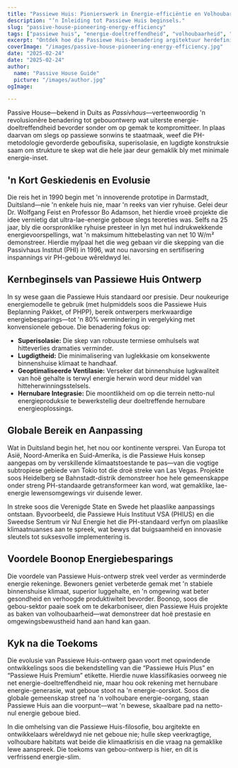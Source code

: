 ```yaml
---
title: "Passiewe Huis: Pionierswerk in Energie-efficiëntie en Volhoubare Gerief"
description: "‘n Inleiding tot Passiewe Huis beginsels."
slug: "passive-house-pioneering-energy-efficiency"
tags: ["passiewe huis", "energie-doeltreffendheid", "volhoubaarheid", "net-nul"]
excerpt: "Ontdek hoe die Passiewe Huis-benadering argitektuur herdefinieer—om superieure binnenshuise gemak te bied, drasties verminderde energieverbruik, en 'n beduidende vermindering in koolstofuitstoot, ongeag die tipe gebou of klimaat."
coverImage: "/images/passive-house-pioneering-energy-efficiency.jpg"
date: "2025-02-24"
date: "2025-02-24"
author: 
  name: "Passive House Guide"
  picture: "/images/author.jpg"
ogImage: 

---
```

Passive House—bekend in Duits as *Passivhaus*—verteenwoordig 'n revolusionêre benadering tot gebouontwerp wat uiterste energie-doeltreffendheid bevorder sonder om op gemak te kompromitteer. In plaas daarvan om slegs op passiewe sonwins te staatmaak, weef die PH-metodologie gevorderde geboufisika, superisolasie, en lugdigte konstruksie saam om strukture te skep wat die hele jaar deur gemaklik bly met minimale energie-inset.

## 'n Kort Geskiedenis en Evolusie

Die reis het in 1990 begin met 'n innoverende prototipe in Darmstadt, Duitsland—nie 'n enkele huis nie, maar 'n reeks van vier ryhuise. Gelei deur Dr. Wolfgang Feist en Professor Bo Adamson, het hierdie vroeë projekte die idee vernietig dat ultra-lae-energie geboue slegs teoreties was. Selfs na 25 jaar, bly die oorspronklike ryhuise presteer in lyn met hul indrukwekkende energievoorspellings, wat 'n maksimum hittebelasting van net 10 W/m² demonstreer. Hierdie mylpaal het die weg gebaan vir die skepping van die Passivhaus Institut (PHI) in 1996, wat nou navorsing en sertifisering inspannings vir PH-geboue wêreldwyd lei.
## Kernbeginsels van Passiewe Huis Ontwerp

In sy wese gaan die Passiewe Huis standaard oor presisie. Deur noukeurige energiemodelle te gebruik (met hulpmiddels soos die Passiewe Huis Beplanning Pakket, of PHPP), bereik ontwerpers merkwaardige energiebesparings—tot 'n 80% vermindering in vergelyking met konvensionele geboue. Die benadering fokus op:
- **Superisolasie:** Die skep van robuuste termiese omhulsels wat hitteverlies dramaties verminder.
- **Lugdigtheid:** Die minimalisering van luglekkasie om konsekwente binnenshuise klimaat te handhaaf.
- **Geoptimaliseerde Ventilasie:** Verseker dat binnenshuise lugkwaliteit van hoë gehalte is terwyl energie herwin word deur middel van hitteherwinningsstelsels.
- **Hernubare Integrasie:** Die moontlikheid om op die terrein netto-nul energieproduksie te bewerkstellig deur doeltreffende hernubare energieoplossings.

## Globale Bereik en Aanpassing

Wat in Duitsland begin het, het nou oor kontinente versprei. Van Europa tot Asië, Noord-Amerika en Suid-Amerika, is die Passiewe Huis konsep aangepas om by verskillende klimaatstoestande te pas—van die vogtige subtropiese gebiede van Tokio tot die droë streke van Las Vegas. Projekte soos Heidelberg se Bahnstadt-distrik demonstreer hoe hele gemeenskappe onder streng PH-standaarde getransformeer kan word, wat gemaklike, lae-energie lewensomgewings vir duisende lewer.

In streke soos die Verenigde State en Swede het plaaslike aanpassings ontstaan. Byvoorbeeld, die Passiewe Huis Instituut VSA (PHIUS) en die Sweedse Sentrum vir Nul Energie het die PH-standaard verfyn om plaaslike klimaatnuanses aan te spreek, wat bewys dat buigsaamheid en innovasie sleutels tot suksesvolle implementering is.
## Voordele Boonop Energiebesparings

Die voordele van Passiewe Huis-ontwerp strek veel verder as verminderde energie rekeninge. Bewoners geniet verbeterde gemak met 'n stabiele binnenshuise klimaat, superior luggehalte, en 'n omgewing wat beter gesondheid en verhoogde produktiwiteit bevorder. Boonop, soos die gebou-sektor paaie soek om te dekarboniseer, dien Passiewe Huis projekte as baken van volhoubaarheid—wat demonstreer dat hoë prestasie en omgewingsbewustheid hand aan hand kan gaan.

## Kyk na die Toekoms

Die evolusie van Passiewe Huis-ontwerp gaan voort met opwindende ontwikkelings soos die bekendstelling van die “Passiewe Huis Plus” en “Passiewe Huis Premium” etikette. Hierdie nuwe klassifikasies oorweeg nie net energie-doeltreffendheid nie, maar hou ook rekening met hernubare energie-generasie, wat geboue stoot na 'n energie-oorskot. Soos die globale gemeenskap streef na 'n volhoubare energie-oorgang, staan Passiewe Huis aan die voorpunt—wat 'n bewese, skaalbare pad na netto-nul energie geboue bied.

In die omhelsing van die Passiewe Huis-filosofie, bou argitekte en ontwikkelaars wêreldwyd nie net geboue nie; hulle skep veerkragtige, volhoubare habitats wat beide die klimaatkrisis en die vraag na gemaklike lewe aanspreek. Die toekoms van gebou-ontwerp is hier, en dit is verfrissend energie-slim.
